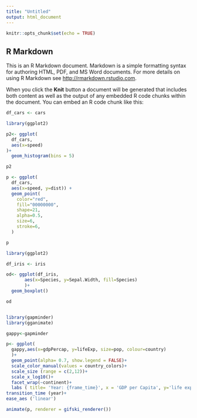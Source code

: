 ```yaml
---
title: "Untitled"
output: html_document
---
```


```r
knitr::opts_chunk$set(echo = TRUE)
```

## R Markdown

This is an R Markdown document. Markdown is a simple formatting syntax for authoring HTML, PDF, and MS Word documents. For more details on using R Markdown see <http://rmarkdown.rstudio.com>.

When you click the **Knit** button a document will be generated that includes both content as well as the output of any embedded R code chunks within the document. You can embed an R code chunk like this:

```r
df_cars <- cars

library(ggplot2)

p2<- ggplot(
  df_cars,
  aes(x=speed)
)+
  geom_histogram(bins = 5)

p2

p <- ggplot(
  df_cars,
  aes(x=speed, y=dist)) + 
  geom_point(
    color="red",
    fill="00000000",
    shape=21,
    alpha=0.5,
    size=6,
    stroke=6,
  )

p
```
``` r
library(ggplot2)

df_iris <- iris

od<- ggplot(df_iris,
       aes(x=Species, y=Sepal.Width, fill=Species)
       )+
  geom_boxplot()

od



```

```r
library(gapminder)
library(gganimate)

gappy<-gapminder

p<- ggplot(
  gappy,aes(x=gdpPercap, y=lifeExp, size=pop, colour=country)
  )+
  geom_point(alpha= 0.7, show.legend = FALSE)+
  scale_color_manual(values = country_colors)+
  scale_size (range = c(2,12))+
  scale_x_log10()+
  facet_wrap(~continent)+
  labs ( title= 'Year: {frame_time}', x = 'GDP per Capita', y='life expectancy' ) + 
transition_time (year)+
ease_aes ('linear')

animate(p, renderer = gifski_renderer())






```